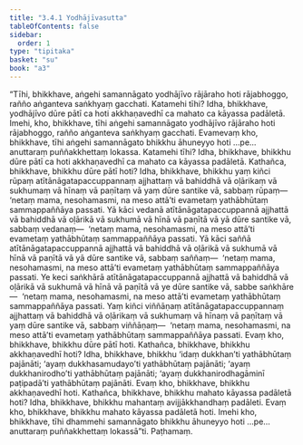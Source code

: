 ```yaml
---
title: "3.4.1 Yodhājīvasutta"
tableOfContents: false
sidebar:
  order: 1
type: "tipitaka"
basket: "su"
book: "a3"
---
```



<DynamicBreadcrumb />

<Division number="134" book="a3">

<Paragraph number="1015" book="a3">
“Tīhi, bhikkhave, aṅgehi samannāgato yodhājīvo rājāraho hoti rājabhoggo, rañño aṅganteva saṅkhyaṃ gacchati. Katamehi tīhi? Idha, bhikkhave, yodhājīvo dūre pātī ca hoti akkhaṇavedhī ca mahato ca kāyassa padāletā. Imehi, kho, bhikkhave, tīhi aṅgehi samannāgato yodhājīvo rājāraho hoti rājabhoggo, rañño aṅganteva saṅkhyaṃ gacchati. Evamevaṃ kho, bhikkhave, tīhi aṅgehi samannāgato bhikkhu āhuneyyo hoti …pe…  anuttaraṃ puññakkhettaṃ lokassa. Katamehi tīhi? Idha, bhikkhave, bhikkhu dūre pātī ca hoti akkhaṇavedhī ca mahato ca kāyassa padāletā.
</Paragraph>

<Paragraph number="1016" book="a3">
Kathañca, bhikkhave, bhikkhu dūre pātī hoti? Idha, bhikkhave, bhikkhu yaṃ kiñci rūpaṃ atītānāgatapaccuppannaṃ ajjhattaṃ vā bahiddhā vā oḷārikaṃ vā sukhumaṃ vā hīnaṃ vā paṇītaṃ vā yaṃ dūre santike vā, sabbaṃ rūpaṃ—  ‘netaṃ mama, nesohamasmi, na meso attā’ti evametaṃ yathābhūtaṃ sammappaññāya passati. Yā kāci vedanā atītānāgatapaccuppannā ajjhattā vā bahiddhā vā oḷārikā vā sukhumā vā hīnā vā paṇītā vā yā dūre santike vā, sabbaṃ vedanaṃ—  ‘netaṃ mama, nesohamasmi, na meso attā’ti evametaṃ yathābhūtaṃ sammappaññāya passati. Yā kāci saññā atītānāgatapaccuppannā ajjhattā vā bahiddhā vā oḷārikā vā sukhumā vā hīnā vā paṇītā vā yā dūre santike vā, sabbaṃ saññaṃ—  ‘netaṃ mama, nesohamasmi, na meso attā’ti evametaṃ yathābhūtaṃ sammappaññāya passati. Ye keci saṅkhārā atītānāgatapaccuppannā ajjhattā vā bahiddhā vā oḷārikā vā sukhumā vā hīnā vā paṇītā vā ye dūre santike vā, sabbe saṅkhāre—  ‘netaṃ mama, nesohamasmi, na meso attā’ti evametaṃ yathābhūtaṃ sammappaññāya passati. Yaṃ kiñci viññāṇaṃ atītānāgatapaccuppannaṃ ajjhattaṃ vā bahiddhā vā oḷārikaṃ vā sukhumaṃ vā hīnaṃ vā paṇītaṃ vā yaṃ dūre santike vā, sabbaṃ viññāṇaṃ—  ‘netaṃ mama, nesohamasmi, na meso attā’ti evametaṃ yathābhūtaṃ sammappaññāya passati. Evaṃ kho, bhikkhave, bhikkhu dūre pātī hoti.
</Paragraph>

<Paragraph number="1017" book="a3">
Kathañca, bhikkhave, bhikkhu akkhaṇavedhī hoti? Idha, bhikkhave, bhikkhu ‘idaṃ dukkhan’ti yathābhūtaṃ pajānāti; ‘ayaṃ dukkhasamudayo’ti yathābhūtaṃ pajānāti; ‘ayaṃ dukkhanirodho’ti yathābhūtaṃ pajānāti; ‘ayaṃ dukkhanirodhagāminī paṭipadā’ti yathābhūtaṃ pajānāti. Evaṃ kho, bhikkhave, bhikkhu akkhaṇavedhī hoti.
</Paragraph>

<Paragraph number="1018" book="a3">
Kathañca, bhikkhave, bhikkhu mahato kāyassa padāletā hoti? Idha, bhikkhave, bhikkhu mahantaṃ avijjākkhandhaṃ padāleti. Evaṃ kho, bhikkhave, bhikkhu mahato kāyassa padāletā hoti. Imehi kho, bhikkhave, tīhi dhammehi samannāgato bhikkhu āhuneyyo hoti …pe…  anuttaraṃ puññakkhettaṃ lokassā”ti.

</Paragraph>
</Division>

<Paragraph number="1019" type="center" book="a3">
Paṭhamaṃ.
</Paragraph>